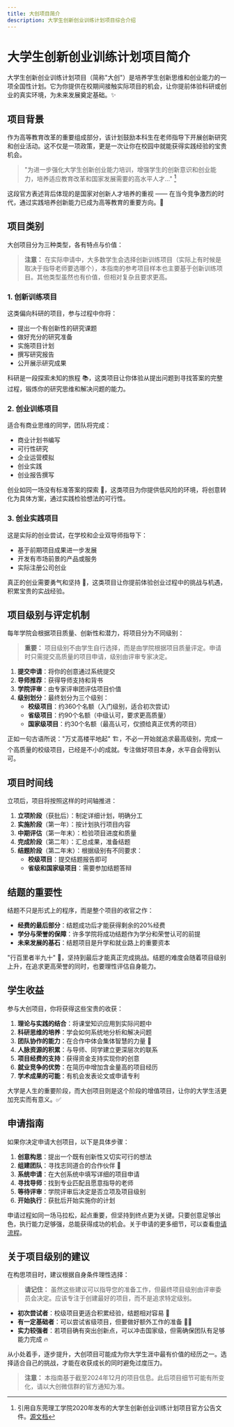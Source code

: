 ```yaml
---
title: 大创项目简介
description: 大学生创新创业训练计划项目综合介绍
---
```


# 大学生创新创业训练计划项目简介

大学生创新创业训练计划项目（简称"大创"）是培养学生创新思维和创业能力的一项全国性计划。它为你提供在校期间接触实际项目的机会，让你提前体验科研或创业的真实环境，为未来发展奠定基础。✨

## 项目背景

作为高等教育改革的重要组成部分，该计划鼓励本科生在老师指导下开展创新研究和创业活动。这不仅是一项政策，更是一次让你在校园中就能获得实践经验的宝贵机会。

> "为进一步强化大学生创新创业能力培训，增强学生的创新意识和创业能力，培养适应教育改革和国家发展需要的高水平人才..." [^1]

这段官方表述背后体现的是国家对创新人才培养的重视 —— 在当今竞争激烈的时代，通过实践培养创新能力已成为高等教育的重要方向。🚀

## 项目类别

大创项目分为三种类型，各有特点与价值：

> **注意：** 在实际申请中，大多数学生会选择创新训练项目（实际上有时候是取决于指导老师要选哪个），本指南的参考项目样本也主要基于创新训练项目。其他类型虽然也有价值，但相对复杂且要求更高。

### 1. 创新训练项目

这类偏向科研的项目，参与过程中你将：
- 提出一个有创新性的研究课题
- 做好充分的研究准备
- 实施项目计划
- 撰写研究报告
- 公开展示研究成果

科研是一段探索未知的旅程 📚，这类项目让你体验从提出问题到寻找答案的完整过程，锻炼你的研究思维和解决问题的能力。

### 2. 创业训练项目

适合有商业思维的同学，团队将完成：
- 商业计划书编写
- 可行性研究
- 企业运营模拟
- 创业实践
- 创业报告撰写

创业如同一场没有标准答案的探索 🧭，这类项目为你提供低风险的环境，将创意转化为具体方案，通过实践检验想法的可行性。

### 3. 创业实践项目

这是实际的创业尝试，在学校和企业双导师指导下：
- 基于前期项目成果进一步发展
- 开发有市场前景的产品或服务
- 实际注册公司创业

真正的创业需要勇气和坚持 💪，这类项目让你提前体验创业过程中的挑战与机遇，积累宝贵的实战经验。

## 项目级别与评定机制

每年学院会根据项目质量、创新性和潜力，将项目分为不同级别：

> **重要：** 项目级别不由学生自行选择，而是由学院根据项目质量评定。申请时只需提交高质量的项目申请，级别由评审专家决定。

1. **提交申请**：将你的创意通过系统提交
2. **导师推荐**：获得导师支持和背书
3. **学院评审**：由专家评审团评估项目价值
4. **级别划分**：最终划分为三个级别：
   - **校级项目**：约360个名额（入门级别，适合初次尝试）
   - **省级项目**：约90个名额（中级认可，要求更高质量）
   - **国家级项目**：约30个名额（最高认可，仅颁给真正优秀的项目）

正如一句古语所说："万丈高楼平地起" 🏗️，不必一开始就追求最高级别，完成一个高质量的校级项目，已经是不小的成就。专注做好项目本身，水平自会得到认可。

## 项目时间线

立项后，项目将按照这样的时间轴推进：
1. **立项阶段**（获批后）：制定详细计划，明确分工
2. **实施阶段**（第一年）：按计划执行项目内容
3. **中期评估**（第一年末）：检验项目进度和质量
4. **完成阶段**（第二年）：汇总成果，准备结题
5. **结题阶段**（第二年末）：根据级别有不同要求：
   - **校级项目**：提交结题报告即可
   - **省级和国家级项目**：需要参加结题答辩

## 结题的重要性

结题不只是形式上的程序，而是整个项目的收官之作：
- **经费的最后部分**：结题成功后才能获得剩余的20%经费
- **学分与荣誉的保障**：许多学院将成功结题作为学分和荣誉认可的前提
- **未来发展的基石**：结题项目是升学和就业路上的重要资本

"行百里者半九十" 🏁，坚持到最后才能真正完成挑战。结题的难度会随着项目级别上升，在追求更高荣誉的同时，也要理性评估自身能力。

## 学生收益

参与大创项目，你将获得这些宝贵的收获：

1. **理论与实践的结合**：将课堂知识应用到实际问题中
2. **科研思维的培养**：学会如何系统地分析和解决问题
3. **团队协作的能力**：在合作中体会集体智慧的力量 👥
4. **人脉资源的积累**：与导师、同学建立更深层次的联系
5. **项目经费的支持**：获得资金支持实现你的创意
6. **就业竞争的优势**：在简历中增加含金量高的项目经历
7. **学术成果的可能**：有机会发表论文或申请专利

大学是人生的重要阶段，而大创项目则是这个阶段的增值项目，让你的大学生活更加充实而有意义。✅

## 申请指南

如果你决定申请大创项目，以下是具体步骤：

1. **创意构思**：提出一个既有创新性又切实可行的想法
2. **组建团队**：寻找志同道合的合作伙伴 🤝
3. **系统申请**：在大创系统中填写详细的项目申请
4. **寻找导师**：找到专业匹配且愿意指导的老师
5. **等待评审**：学院评审后决定是否立项及项目级别
6. **开始执行**：获批后开始实施你的计划

申请过程如同一场马拉松，起点重要，但坚持到终点更为关键。只要创意足够出色，执行能力足够强，总能获得成功的机会。关于申请的更多细节，可以查看[申请流程](/docs/01-project-application/01-innovation-program/02-application)。

## 关于项目级别的建议

在构思项目时，建议根据自身条件理性选择：

> **请记住：** 虽然这些建议可以指导您的准备工作，但最终项目级别由评审委员会决定。应该专注于创建最好的项目，而不是追求特定级别。

- **初次尝试者**：校级项目更适合积累经验，结题相对容易 👶
- **有一定基础者**：可以尝试省级项目，但要做好额外工作的准备 🧑‍🎓
- **实力较强者**：若项目确有突出创新点，可以冲击国家级，但需确保团队有足够能力完成 🔥

从小处着手，逐步提升，大创项目可能成为你大学生涯中最有价值的经历之一。选择适合自己的挑战，才能在收获成长的同时避免过度压力。

> **注意：** 本指南基于截至2024年12月的项目信息。此后项目细节可能有所变化，请以大创微信群的官方通知为准。

[^1]: 引用自东莞理工学院2020年发布的大学生创新创业训练计划项目官方公告文件。[源文档](http://180.108.46.32:81/dglgxy_cx/ShowNews.aspx?NewsNo=D6A43B91EE0E0516) 